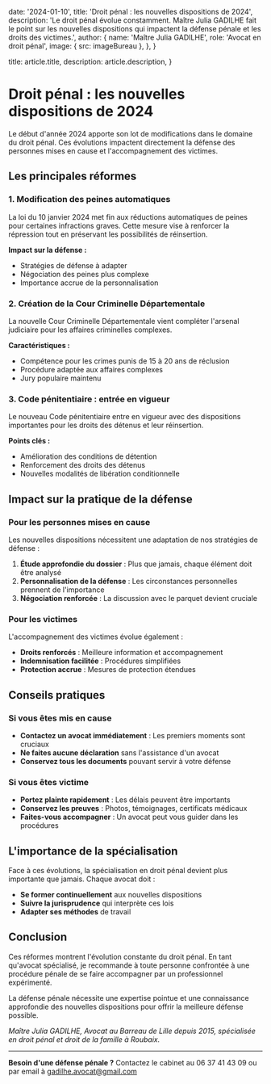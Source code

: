 
  date: '2024-01-10',
  title: 'Droit pénal : les nouvelles dispositions de 2024',
  description:
    'Le droit pénal évolue constamment. Maître Julia GADILHE fait le point sur les nouvelles dispositions qui impactent la défense pénale et les droits des victimes.',
  author: {
    name: 'Maître Julia GADILHE',
    role: 'Avocat en droit pénal',
    image: { src: imageBureau },
  },
}

  title: article.title,
  description: article.description,
}

# Droit pénal : les nouvelles dispositions de 2024

Le début d'année 2024 apporte son lot de modifications dans le domaine du droit pénal. Ces évolutions impactent directement la défense des personnes mises en cause et l'accompagnement des victimes.

## Les principales réformes

### 1. Modification des peines automatiques

La loi du 10 janvier 2024 met fin aux réductions automatiques de peines pour certaines infractions graves. Cette mesure vise à renforcer la répression tout en préservant les possibilités de réinsertion.

**Impact sur la défense :**
- Stratégies de défense à adapter
- Négociation des peines plus complexe
- Importance accrue de la personnalisation

### 2. Création de la Cour Criminelle Départementale

La nouvelle Cour Criminelle Départementale vient compléter l'arsenal judiciaire pour les affaires criminelles complexes.

**Caractéristiques :**
- Compétence pour les crimes punis de 15 à 20 ans de réclusion
- Procédure adaptée aux affaires complexes
- Jury populaire maintenu

### 3. Code pénitentiaire : entrée en vigueur

Le nouveau Code pénitentiaire entre en vigueur avec des dispositions importantes pour les droits des détenus et leur réinsertion.

**Points clés :**
- Amélioration des conditions de détention
- Renforcement des droits des détenus
- Nouvelles modalités de libération conditionnelle

## Impact sur la pratique de la défense

### Pour les personnes mises en cause

Les nouvelles dispositions nécessitent une adaptation de nos stratégies de défense :

1. **Étude approfondie du dossier** : Plus que jamais, chaque élément doit être analysé
2. **Personnalisation de la défense** : Les circonstances personnelles prennent de l'importance
3. **Négociation renforcée** : La discussion avec le parquet devient cruciale

### Pour les victimes

L'accompagnement des victimes évolue également :

- **Droits renforcés** : Meilleure information et accompagnement
- **Indemnisation facilitée** : Procédures simplifiées
- **Protection accrue** : Mesures de protection étendues

## Conseils pratiques

### Si vous êtes mis en cause

- **Contactez un avocat immédiatement** : Les premiers moments sont cruciaux
- **Ne faites aucune déclaration** sans l'assistance d'un avocat
- **Conservez tous les documents** pouvant servir à votre défense

### Si vous êtes victime

- **Portez plainte rapidement** : Les délais peuvent être importants
- **Conservez les preuves** : Photos, témoignages, certificats médicaux
- **Faites-vous accompagner** : Un avocat peut vous guider dans les procédures

## L'importance de la spécialisation

Face à ces évolutions, la spécialisation en droit pénal devient plus importante que jamais. Chaque avocat doit :

- **Se former continuellement** aux nouvelles dispositions
- **Suivre la jurisprudence** qui interprète ces lois
- **Adapter ses méthodes** de travail

## Conclusion

Ces réformes montrent l'évolution constante du droit pénal. En tant qu'avocat spécialisé, je recommande à toute personne confrontée à une procédure pénale de se faire accompagner par un professionnel expérimenté.

La défense pénale nécessite une expertise pointue et une connaissance approfondie des nouvelles dispositions pour offrir la meilleure défense possible.

*Maître Julia GADILHE, Avocat au Barreau de Lille depuis 2015, spécialisée en droit pénal et droit de la famille à Roubaix.*

---

**Besoin d'une défense pénale ?** Contactez le cabinet au 06 37 41 43 09 ou par email à gadilhe.avocat@gmail.com 